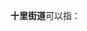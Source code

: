 '''十里街道'''可以指：
{{PRC admin/disambig|36/04/02/001/000|42/13/81/002/000}}
{{disambig|cat=四字乡级行政区划消歧义}}